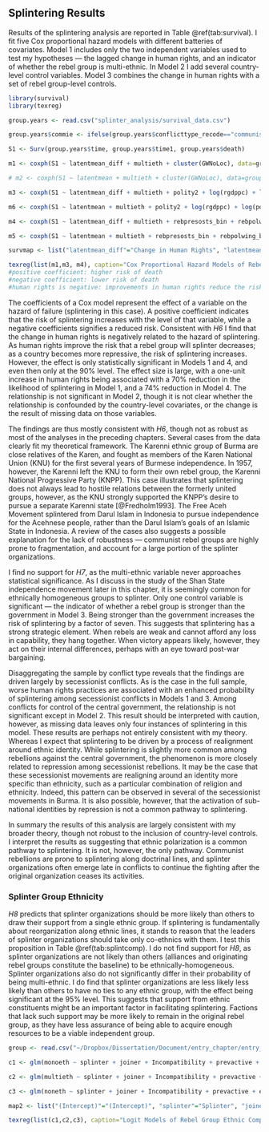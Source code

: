 ## Splintering Results

Results of the splintering analysis are reported in Table \@ref(tab:survival). I fit five Cox proportional hazard models with different batteries of covariates. Model 1 includes only the two independent variables used to test my hypotheses --- the lagged change in human rights, and an indicator of whether the rebel group is multi-ethnic. In Model 2 I add several country-level control variables. Model 3 combines the change in human rights with a set of rebel group-level controls.

```r
library(survival)
library(texreg)

group.years <- read.csv("splinter_analysis/survival_data.csv")

group.years$commie <- ifelse(group.years$conflicttype_recode=="communist rebellion", 1, 0)

S1 <- Surv(group.years$time, group.years$time1, group.years$death)

m1 <- coxph(S1 ~ latentmean_diff + multieth + cluster(GWNoLoc), data=group.years)

# m2 <- coxph(S1 ~ latentmean + multieth + cluster(GWNoLoc), data=group.years)

m3 <- coxph(S1 ~ latentmean_diff + multieth + polity2 + log(rgdppc) + log(pop) + log(area) + ethfrac + tot.resource.sites + IntensityLevel + cluster(GWNoLoc), data=group.years)

m6 <- coxph(S1 ~ latentmean + multieth + polity2 + log(rgdppc) + log(pop) + log(area) + ethfrac + tot.resource.sites + IntensityLevel + cluster(GWNoLoc), data=group.years)

m4 <- coxph(S1 ~ latentmean_diff + multieth + rebpresosts_bin + rebpolwing_bin + stronger + cluster(GWNoLoc), data=group.years)

m5 <- coxph(S1 ~ latentmean + multieth + rebpresosts_bin + rebpolwing_bin + stronger + cluster(GWNoLoc), data=group.years)

survmap <- list("latentmean_diff"="Change in Human Rights", "latentmean"="Human Rights", "multieth"="Multi-ethnic Group", "polity2"="Polity", "log(rgdppc)"="Logged GDPpc", "log(pop)"="Logged Population", "log(area)"="Logged Area", "ethfrac"="Ethnolinguistic Fractionalization", "tot.resource.sites"="Lootable Resource Sites", "IntensityLevel"="Intensity Level", "rebpresosts_bin"="Transnational Group", "rebpolwing_bin"="Political Wing", "stronger"="Stronger than Gov.")

texreg(list(m1,m3, m4), caption="Cox Proportional Hazard Models of Rebel Group Splintering", stars = c(0.001, 0.01, 0.05, 0.1), symbol="\\dagger", label="tab:survival", custom.coef.map=survmap)
#positive coefficient: higher risk of death
#negative coefficient: lower risk of death
#human rights is negative: improvements in human rights reduce the risk of splintering
```

The coefficients of a Cox model represent the effect of a variable on the hazard of failure (splintering in this case). A positive coefficient indicates that the risk of splintering increases with the level of that variable, while a negative coefficients signifies a reduced risk. Consistent with *H6* I find that the change in human rights is negatively related to the hazard of splintering. As human rights improve the risk that a rebel group will splinter decreases; as a country becomes more repressive, the risk of splintering increases. However, the effect is only statistically significant in Models 1 and 4, and even then only at the 90% level. The effect size is large, with a one-unit increase in human rights being associated with a 70% reduction in the likelihood of splintering in Model 1, and a 74% reduction in Model 4. The relationship is not significant in Model 2, though it is not clear whether the relationship is confounded by the country-level covariates, or the change is the result of missing data on those variables. 

The findings are thus mostly consistent with *H6*, though not as robust as most of the analyses in the preceding chapters. Several cases from the data clearly fit my theoretical framework. The Karenni ethnic group of Burma are close relatives of the Karen, and fought as members of the Karen National Union (KNU) for the first several years of Burmese independence. In 1957, however, the Karenni left the KNU to form their own rebel group, the Karenni National Progressive Party (KNPP). This case illustrates that splintering does not always lead to hostile relations between the formerly united groups, however, as the KNU strongly supported the KNPP's desire to pursue a separate Karenni state [@Fredholm1993]. The Free Aceh Movement splintered from Darul Islam in Indonesia to pursue independence for the Acehnese people, rather than the Darul Islam's goals of an Islamic State in Indonesia. A review of the cases also suggests a possible explanation for the lack of robustness --- communist rebel groups are highly prone to fragmentation, and account for a large portion of the splinter organizations. 

I find no support for *H7*, as the multi-ethnic variable never approaches statistical significance. As I discuss in the study of the Shan State independence movement later in this chapter, it is seemingly common for ethnically homogeneous groups to splinter. Only one control variable is significant --- the indicator of whether a rebel group is stronger than the government in Model 3. Being stronger than the government increases the risk of splintering by a factor of seven. This suggests that splintering has a strong strategic element. When rebels are weak and cannot afford any loss in capability, they hang together. When victory appears likely, however, they act on their internal differences, perhaps with an eye toward post-war bargaining.

Disaggregating the sample by conflict type reveals that the findings are driven largely by secessionist conflicts. As is the case in the full sample, worse human rights practices are associated with an enhanced probability of splintering among secessionist conflicts in Models 1 and 3. Among conflicts for control of the central government, the relationship is not significant except in Model 2. This result should be interpreted with caution, however, as missing data leaves only four instances of splintering in this model. These results are perhaps not entirely consistent with my theory. Whereas I expect that splintering to be driven by a process of realignment around ethnic identity. While splintering is slightly more common among rebellions against the central government, the phenomenon is more closely related to repression among secessionist rebellions. It may be the case that these secessionist movements are realigning around an identity more specific than ethnicity, such as a particular combination of religion and ethnicity. Indeed, this pattern can be observed in several of the secessionist movements in Burma. It is also possible, however, that the activation of sub-national identities by repression is not a common pathway to splintering.

In summary the results of this analysis are largely consistent with my broader theory, though not robust to the inclusion of country-level controls. I interpret the results as suggesting that ethnic polarization is a common pathway to splintering. It is not, however, the only pathway. Communist rebellions are prone to splintering along doctrinal lines, and splinter organizations often emerge late in conflicts to continue the fighting after the original organization ceases its activities.

### Splinter Group Ethnicity

*H8* predicts that splinter organizations should be more likely than others to draw their support from a single ethnic group. If splintering is fundamentally about reorganization along ethnic lines, it stands to reason that the leaders of splinter organizations should take only co-ethnics with them. I test this proposition in Table \@ref(tab:splintcomp). I do not find support for *H8*, as splinter organizations are not likely than others (alliances and originating rebel groups constitute the baseline) to be ethnically-homogeneous. Splinter organizations also do not significantly differ in their probability of being multi-ethnic. I do find that splinter organizations are less likely less likely than others to have no ties to any ethnic group, with the effect being significant at the 95% level. This suggests that support from ethnic constituents might be an important factor in facilitating splintering. Factions that lack such support may be more likely to remain in the original rebel group, as they have less assurance of being able to acquire enough resources to be a viable independent group.

```r
group <- read.csv("~/Dropbox/Dissertation/Document/entry_chapter/entry_analysis/group.csv")#

c1 <- glm(monoeth ~ splinter + joiner + Incompatibility + prevactive + ethfrac + (rebpresosts!="no"), data=group, family=binomial("logit"))

c2 <- glm(multieth ~ splinter + joiner + Incompatibility + prevactive + ethfrac + (rebpresosts!="no"), data=group, family=binomial("logit"))

c3 <- glm(noneth ~ splinter + joiner + Incompatibility + prevactive + ethfrac + (rebpresosts!="no"), data=group, family=binomial("logit"))

map2 <- list("(Intercept)"="(Intercept)", "splinter"="Splinter", "joiner"="Joiner", "alliance"="Alliance", "Incompatibilityterritory"="Secessionist", "prevactive"="Previously Active", "ethfrac"="Ethnlinguistic Fractionalization", 'rebpresosts != "no"TRUE'="Transnational")

texreg(list(c1,c2,c3), caption="Logit Models of Rebel Group Ethnic Composition", custom.model.names=c("M4 Monoethnic", "M5 Multiethnic", "M6 Nonethnic"), label="tab:splintcomp", custom.coef.map=map2)
```
